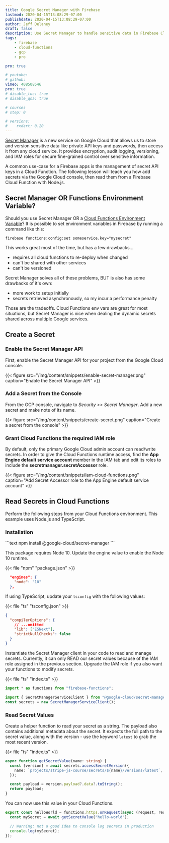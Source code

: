 ```yaml
---
title: Google Secret Manager with Firebase
lastmod: 2020-04-15T13:08:29-07:00
publishdate: 2020-04-15T13:08:29-07:00
author: Jeff Delaney
draft: false
description: Use Secret Manager to handle sensitive data in Firebase Cloud Functions
tags: 
    - firebase
    - cloud-functions
    - gcp
    - pro

pro: true

# youtube: 
# github: 
vimeo: 408508546
pro: true
# disable_toc: true
# disable_qna: true

# courses
# step: 0

# versions:
#    rxdart: 0.20
---
```


[Secret Manager](https://cloud.google.com/secret-manager/) is a new service on Google Cloud that allows us to store and version sensitive data like private API keys and passwords, then access it from any cloud service. It provides encryption, audit logging, versioning, and IAM roles for secure fine-grained control over sensitive information.

A common use-case for a Firebase apps is the management of secret API keys in a Cloud Function. The following lesson will teach you how add secrets via the Google Cloud console, then read them from a Firebase Cloud Function with Node.js.

## Secret Manager OR Functions Environment Variable?

Should you use Secret Manager OR a [Cloud Functions Environment Variable](https://cloud.google.com/functions/docs/env-var)? It is possible to set environment variables in Firebase by running a command like this:

```text
firebase functions:config:set someservice.key="mysecret"
```

This works great most of the time, but has a few drawbacks...

- requires all cloud functions to re-deploy when changed
- can't be shared with other services
- can't be versioned

Secret Manager solves all of these problems, BUT is also has some drawbacks of it's own:

- more work to setup initially
- secrets retrieved asynchronously, so my incur a performance penalty

Those are the tradeoffs. Cloud Functions env vars are great for most situations, but Secret Manager is nice when dealing the dynamic secrets shared across multiple Google services.

## Create a Secret

### Enable the Secret Manager API

First, enable the Secret Manager API for your project from the Google Cloud console.

{{< figure src="/img/content/snippets/enable-secret-manager.png" caption="Enable the Secret Manager API" >}}

### Add a Secret from the Console

From the GCP console, navigate to _Security >> Secret Manager_. Add a new secret and make note of its name.

{{< figure src="/img/content/snippets/create-secret.png" caption="Create a secret from the console" >}}

### Grant Cloud Functions the required IAM role

By default, only the primary Google Cloud admin account can read/write secrets. In order to give the Cloud Functions runtime access, find the **App Engine default service account** member in the IAM tab and edit its roles to include the **secretmanager.secretAccessor** role.

{{< figure src="/img/content/snippets/iam-cloud-functions.png" caption="Add Secret Accessor role to the App Engine default service account" >}}

## Read Secrets in Cloud Functions

Perform the following steps from your Cloud Functions environment. This example uses Node.js and TypeScript.

### Installation

<File name="command line">
  <Terminal />
</File>
```text
npm install @google-cloud/secret-manager
```

This package requires Node 10. Update the engine value to enable the Node 10 runtime.

{{< file "npm" "package.json" >}}

```json
  "engines": {
    "node": "10"
  },
```

If using TypeScript, update your `tsconfig` with the following values:

{{< file "ts" "tsconfig.json" >}}

```json
{
  "compilerOptions": {
    // ...omitted
    "lib": ["ESNext"],
    "strictNullChecks": false
  }
}
```

Instantiate the Secret Manager client in your code to read and manage secrets. Currently, it can only READ our secret values because of the IAM role assigned in the previous section. Upgrade the IAM role if you also want your functions to modify secrets.

{{< file "ts" "index.ts" >}}

```typescript
import * as functions from "firebase-functions";

import { SecretManagerServiceClient } from "@google-cloud/secret-manager";
const secrets = new SecretManagerServiceClient();
```

### Read Secret Values

Create a helper function to read your secret as a string. The payload also contains additional metadata about the secret. It expects the full path to the secret value, along with the version - use the keyword `latest` to grab the most recent version.

{{< file "ts" "index.ts" >}}

```typescript
async function getSecretValue(name: string) {
  const [version] = await secrets.accessSecretVersion({
    name: `projects/stripe-js-course/secrets/${name}/versions/latest`,
  });

  const payload = version.payload?.data?.toString();
  return payload;
}
```

You can now use this value in your Cloud Functions.

```typescript
export const helloWorld = functions.https.onRequest(async (request, response) => {
  const mySecret = await getSecretValue("hello-world");

  // Warning: not a good idea to console log secrets in production
  console.log(mySecret);
});
```
